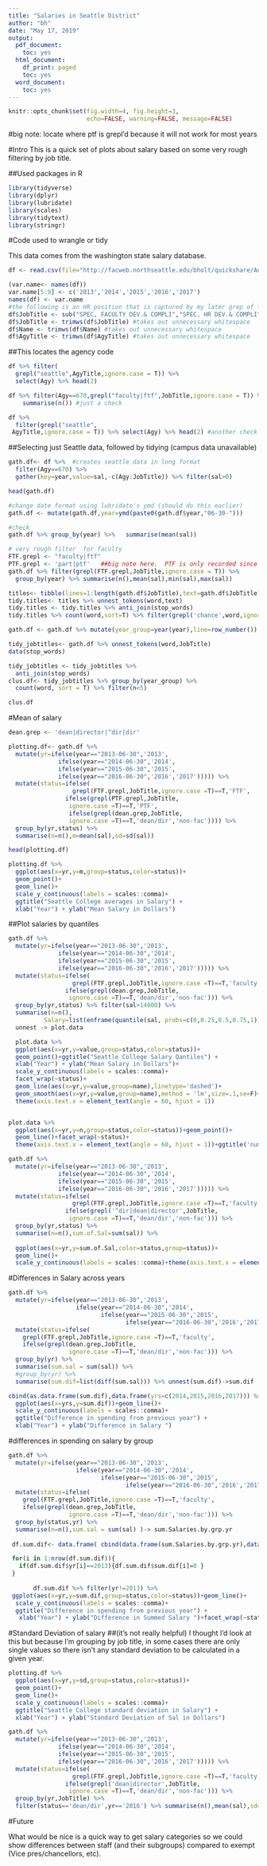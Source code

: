 ```yaml
---
title: "Salaries in Seattle District"
author: "bh"
date: "May 17, 2019"
output:
  pdf_document:
    toc: yes
  html_document:
    df_print: paged
    toc: yes
  word_document:
    toc: yes
---
```

```r
knitr::opts_chunk$set(fig.width=4, fig.height=3,
                      echo=FALSE, warning=FALSE, message=FALSE)
```

#big note: locate where ptf is grepl'd because it will not work for most years


#Intro
This is a quick set of plots about salary based on some very rough filtering by job title.  

##Used packages in R
```r
library(tidyverse)
library(dplyr)
library(lubridate)
library(scales)
library(tidytext)
library(stringr)
```


#Code used to wrangle or tidy

This data comes from the washington state salary database.

```r
df <- read.csv(file="http://facweb.northseattle.edu/bholt/quickshare/AnnualEmployeeSalary2013thru2017.csv",header=T)

```
```r
(var.name<- names(df))
var.name[5:9] <- c('2013','2014','2015','2016','2017')
names(df) <- var.name
#the following is an HR position that is captured by my later grep of faculty
df$JobTitle <- sub("SPEC, FACULTY DEV.& COMPLI","SPEC, HR DEV.& COMPLI",df$JobTitle,ignore.case=T) 
df$JobTitle <- trimws(df$JobTitle) #takes out unnecessary whitespace
df$Name <- trimws(df$Name) #takes out unnecessary whitespace
df$AgyTitle <- trimws(df$AgyTitle) #takes out unnecessary whitespace
```
##This locates the agency code
```r
df %>% filter(
  grepl("seattle",AgyTitle,ignore.case = T)) %>% 
  select(Agy) %>% head(2)

df %>% filter(Agy==670,grepl("faculty|ftf",JobTitle,ignore.case = T)) %>%  
    summarise(n()) #just a check

df %>% 
  filter(grepl("seattle",
 AgyTitle,ignore.case = T)) %>% select(Agy) %>% head(2) #another check

```

##Selecting just Seattle data, followed by tidying (campus data unavailable)
```r
gath.df<- df %>%  #creates seattle data in long format
  filter(Agy==670) %>% 
  gather(key=year,value=sal,-c(Agy:JobTitle)) %>% filter(sal>0)

head(gath.df)

#change date format using lubridate's ymd (should do this earlier)
gath.df <- mutate(gath.df,year=ymd(paste0(gath.df$year,"06-30-")))

#check
gath.df %>% group_by(year) %>%   summarise(mean(sal))

# very rough filter  for faculty
FTF.grepl <- "faculty|ftf"
PTF.grepl <- 'part|ptf'   ##big note here.  PTF is only recorded since 2016
gath.df %>% filter(grepl(FTF.grepl,JobTitle,ignore.case = T)) %>%
  group_by(year) %>% summarise(n(),mean(sal),min(sal),max(sal))
```

```r
titles<- tibble(lines=1:length(gath.df$JobTitle),text=gath.df$JobTitle)
tidy.titles<- titles %>% unnest_tokens(word,text)
tidy.titles <- tidy.titles %>% anti_join(stop_words)
tidy.titles %>% count(word,sort=T) %>% filter(grepl('chance',word,ignore.case = T))

gath.df <- gath.df %>% mutate(year_group=year(year),line=row_number())

tidy_jobtitles<- gath.df %>% unnest_tokens(word,JobTitle)
data(stop_words)

tidy_jobtitles <- tidy_jobtitles %>%
  anti_join(stop_words)
clus.df<- tidy_jobtitles %>% group_by(year_group) %>% 
  count(word, sort = T) %>% filter(n<5)

```
```r
clus.df

```

#Mean of salary
```r
dean.grep <- 'dean|director|^dir|dir'

plotting.df<- gath.df %>% 
  mutate(yr=ifelse(year=="2013-06-30",'2013',
              ifelse(year=="2014-06-30",'2014',
              ifelse(year=="2015-06-30",'2015',
              ifelse(year=="2016-06-30",'2016','2017'))))) %>% 
  mutate(status=ifelse(
                  grepl(FTF.grepl,JobTitle,ignore.case =T)==T,'FTF',
                ifelse(grepl(PTF.grepl,JobTitle,
                 ignore.case =T)==T,'PTF',
                 ifelse(grepl(dean.grep,JobTitle,
                 ignore.case =T)==T,'dean/dir','non-fac')))) %>%
  group_by(yr,status) %>% 
  summarise(n=n(),m=mean(sal),sd=sd(sal))

head(plotting.df)
```

```r
plotting.df %>% 
  ggplot(aes(x=yr,y=m,group=status,color=status))+
  geom_point()+
  geom_line()+ 
  scale_y_continuous(labels = scales::comma)+
  ggtitle("Seattle College averages in Salary") +
  xlab("Year") + ylab("Mean Salary in Dollars")
```



##Plot salaries by quantiles
```r

gath.df %>% 
  mutate(yr=ifelse(year=="2013-06-30",'2013',
              ifelse(year=="2014-06-30",'2014',
              ifelse(year=="2015-06-30",'2015',
              ifelse(year=="2016-06-30",'2016','2017'))))) %>% 
  mutate(status=ifelse(
                  grepl(FTF.grepl,JobTitle,ignore.case =T)==T,'faculty',
                ifelse(grepl(dean.grep,JobTitle,
                 ignore.case =T)==T,'dean/dir','non-fac'))) %>%
  group_by(yr,status) %>% filter(sal>14000) %>% 
  summarise(n=n(),
          Salary=list(enframe(quantile(sal, probs=c(0,0.25,0.5,0.75,1))))) %>% 
  unnest -> plot.data

  plot.data %>% 
  ggplot(aes(x=yr,y=value,group=status,color=status))+
  geom_point()+ggtitle("Seattle College Salary Qantiles") +
  xlab("Year") + ylab("Mean Salary in Dollars")+
  scale_y_continuous(labels = scales::comma)+
  facet_wrap(~status)+
  geom_line(aes(x=yr,y=value,group=name),linetype='dashed')+
  geom_smooth(aes(x=yr,y=value,group=name),method = 'lm',size=.1,se=F)+
  theme(axis.text.x = element_text(angle = 60, hjust = 1))


plot.data %>% 
  ggplot(aes(x=yr,y=n,group=status,color=status))+geom_point()+
  geom_line()+facet_wrap(~status)+
  theme(axis.text.x = element_text(angle = 60, hjust = 1))+ggtitle('number of employees by status')

```

```r
gath.df %>% 
  mutate(yr=ifelse(year=="2013-06-30",'2013',
              ifelse(year=="2014-06-30",'2014',
              ifelse(year=="2015-06-30",'2015',
              ifelse(year=="2016-06-30",'2016','2017'))))) %>% 
  mutate(status=ifelse(
                  grepl(FTF.grepl,JobTitle,ignore.case =T)==T,'faculty',
                ifelse(grepl('^dir|dean|director',JobTitle,
                 ignore.case =T)==T,'dean/dir','non-fac'))) %>%
  group_by(yr,status) %>% 
  summarise(n=n(),sum.of.Sal=sum(sal)) %>%
  
  ggplot(aes(x=yr,y=sum.of.Sal,color=status,group=status))+
  geom_line()+
  scale_y_continuous(labels = scales::comma)+theme(axis.text.x = element_text(angle = 60, hjust = 1))+ggtitle('sum of all salary\nby status' )

```

#Differences in Salary across years

```r
gath.df %>% 
  mutate(yr=ifelse(year=="2013-06-30",'2013',
                   ifelse(year=="2014-06-30",'2014',
                          ifelse(year=="2015-06-30",'2015',
                                 ifelse(year=="2016-06-30",'2016','2017'))))) %>% 
  mutate(status=ifelse(
    grepl(FTF.grepl,JobTitle,ignore.case =T)==T,'faculty',
    ifelse(grepl(dean.grep,JobTitle,
                 ignore.case =T)==T,'dean/dir','non-fac'))) %>% 
  group_by(yr) %>% 
  summarise(sum.sal = sum(sal)) %>% 
  #group_by(yr) %>% 
  summarise(sum.dif=list(diff(sum.sal))) %>% unnest(sum.dif)->sum.dif 

cbind(as.data.frame(sum.dif),data.frame(yrs=c(2014,2015,2016,2017))) %>% 
  ggplot(aes(x=yrs,y=sum.dif))+geom_line()+
  scale_y_continuous(labels = scales::comma)+
  ggtitle("Difference in spending from previous year") +
  xlab("Year") + ylab("Difference in Salary ")

```

#differences in spending on salary by group
```r
gath.df %>% 
  mutate(yr=ifelse(year=="2013-06-30",'2013',
                   ifelse(year=="2014-06-30",'2014',
                          ifelse(year=="2015-06-30",'2015',
                                 ifelse(year=="2016-06-30",'2016','2017'))))) %>% 
  mutate(status=ifelse(
    grepl(FTF.grepl,JobTitle,ignore.case =T)==T,'faculty',
    ifelse(grepl(dean.grep,JobTitle,
                 ignore.case =T)==T,'dean/dir','non-fac'))) %>% 
  group_by(status,yr) %>% 
  summarise(n=n(),sum.sal = sum(sal) )-> sum.Salaries.by.grp.yr
  
 df.sum.dif<- data.frame( cbind(data.frame(sum.Salaries.by.grp.yr),data.frame(sum.dif=c(0,diff(sum.Salaries.by.grp.yr$sum.sal)))))

 for(i in 1:nrow(df.sum.dif)){ 
   if(df.sum.dif$yr[i]==2013){df.sum.dif$sum.dif[i]=0 }
 }
 
       df.sum.dif %>% filter(yr!=2013) %>% 
 ggplot(aes(x=yr,y=sum.dif,group=status,color=status))+geom_line()+
  scale_y_continuous(labels = scales::comma)+
  ggtitle("Difference in spending from previous year") +
   xlab("Year") + ylab("Difference in Summed Salary ")+facet_wrap(~status)

```

#Standard Deviation of salary
##(it's not really helpful)
I thought I'd look at this but because I'm grouping by job title, in some cases there are only single values so there isn't any standard deviation to be calculated in a given year.
```r
plotting.df %>% 
  ggplot(aes(x=yr,y=sd,group=status,color=status))+
  geom_point()+
  geom_line()+ 
  scale_y_continuous(labels = scales::comma)+
  ggtitle("Seattle College standard deviation in Salary") +
  xlab("Year") + ylab("Standard Deviation of Sal in Dollars")
```


```r

gath.df %>% 
  mutate(yr=ifelse(year=="2013-06-30",'2013',
              ifelse(year=="2014-06-30",'2014',
              ifelse(year=="2015-06-30",'2015',
              ifelse(year=="2016-06-30",'2016','2017'))))) %>% 
  mutate(status=ifelse(
                  grepl(FTF.grepl,JobTitle,ignore.case =T)==T,'faculty',
                ifelse(grepl('dean|director',JobTitle,
                 ignore.case =T)==T,'dean/dir','non-fac'))) %>%
  group_by(yr,JobTitle) %>% 
  filter(status=='dean/dir',yr=='2016') %>% summarise(n(),mean(sal),sd=sd(sal))
```
#Future

What would be nice is a quick way to get salary categories so we could show differences between staff (and their subgroups) compared to exempt (Vice pres/chancellors, etc).  
